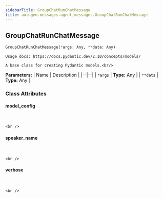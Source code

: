 ```yaml
---
sidebarTitle: GroupChatRunChatMessage
title: autogen.messages.agent_messages.GroupChatRunChatMessage
---
```

<h2 id="autogen.messages.agent_messages.GroupChatRunChatMessage" class="doc doc-heading">
    <code class="doc-symbol doc-symbol-heading doc-symbol-class"></code>
    <span class="doc doc-object-name doc-class-name">GroupChatRunChatMessage</span>
</h2>

```python
GroupChatRunChatMessage(*args: Any, **data: Any)
```

    Usage docs: https://docs.pydantic.dev/2.10/concepts/models/
    
    A base class for creating Pydantic models.<br/>

<b>Parameters:</b>
| Name | Description |
|--|--|
| `*args` | **Type:** Any |
| `**data` | **Type:** Any |

### Class Attributes

<code class="doc-symbol doc-symbol-heading doc-symbol-attribute"></code>
#### model_config
<br />

    <br />

<code class="doc-symbol doc-symbol-heading doc-symbol-attribute"></code>
#### speaker_name
<br />

    <br />

<code class="doc-symbol doc-symbol-heading doc-symbol-attribute"></code>
#### verbose
<br />

    <br />